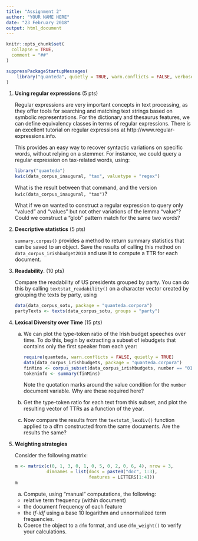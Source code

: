```yaml
---
title: "Assignment 2"
author: "YOUR NAME HERE"
date: "23 February 2018"
output: html_document
---
```


```r
knitr::opts_chunk$set(
  collapse = TRUE,
  comment = "##"
)
```

```r
suppressPackageStartupMessages(
    library("quanteda", quietly = TRUE, warn.conflicts = FALSE, verbose = FALSE)
)
```

       
1.  **Using regular expressions** (5 pts)
    
    Regular expressions are very important concepts in text processing, as they offer
    tools for searching and matching text strings based on symbolic representations.
    For the dictionary and thesaurus features, we can define equivalency classes in terms
    of regular expressions.  There is an excellent tutorial on regular expressions at
    http://www.regular-expressions.info.
    
    This provides an easy way to recover syntactic variations on specific words, without relying
    on a stemmer.  For instance, we could query a regular expression on tax-related words, using: 
    ```r
    library("quanteda")
    kwic(data_corpus_inaugural, "tax", valuetype = "regex")
    ```
    
    What is the result between that command, and the version `kwic(data_corpus_inaugural, "tax")`?  
    
    What if we on wanted to construct a regular expression to query only "valued" and "values" but not other variations of the lemma "value"?
    Could we construct a "glob" pattern match for the same two words?
    

2.  **Descriptive statistics** (5 pts)
    
    `summary.corpus()` provides a method to return summary statistics that can be saved to an object.  Save the
    results of calling this method on `data_corpus_irishbudget2010` and use it to compute a TTR for each document.


3.  **Readability**. (10 pts)

    Compare the readability of US presidents grouped by party.  You can do this by calling `textstat_readability()` on a character vector 
    created by grouping the texts by party, using
    ```r
    data(data_corpus_sotu, package = "quanteda.corpora")
    partyTexts <- texts(data_corpus_sotu, groups = "party")
    ```


4.  **Lexical Diversity over Time** (15 pts)

    a.  We can plot the type-token ratio of the Irish budget speeches
        over time. To do this, begin by extracting a subset of iebudgets
        that contains only the first speaker from each year:

        ```r
        require(quanteda, warn.conflicts = FALSE, quietly = TRUE)
        data(data_corpus_irishbudgets, package = "quanteda.corpora")
        finMins <- corpus_subset(data_corpus_irishbudgets, number == "01")
        tokeninfo <- summary(finMins)
        ```
        
        Note the quotation marks around the value condition for the `number` document variable.  Why are these required here?

    b.  Get the type-token ratio for each text from this subset, and
        plot the resulting vector of TTRs as a function of the year.
        
    c.  Now compare the results from the `textstat_lexdiv()` function applied to a dfm constructed from the same documents.  Are the results the same?

5.  **Weighting strategies**

    Consider the following matrix:
    ```r
    m <- matrix(c(0, 1, 3, 0, 1, 0, 5, 0, 2, 0, 6, 4), nrow = 3,
                dimnames = list(docs = paste0("doc", 1:3),
                                features = LETTERS[1:4]))
    m
    ```
    
    a. Compute, using "manual" computations, the following:
    -  relative term frequency (within document)
    -  the document frequency of each feature
    -  the _tf-idf_ using a base 10 logarithm and unnormalized term frequencies.
    
    b. Coerce the object to a `dfm` format, and use `dfm_weight()` to verify your calculations.
    

